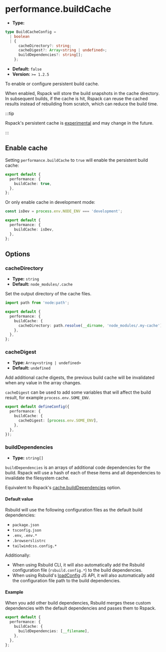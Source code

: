 # performance.buildCache

- **Type:**

```ts
type BuildCacheConfig =
  | boolean
  | {
      cacheDirectory?: string;
      cacheDigest?: Array<string | undefined>;
      buildDependencies?: string[];
    };
```

- **Default:** `false`
- **Version:** `>= 1.2.5`

To enable or configure persistent build cache.

When enabled, Rspack will store the build snapshots in the cache directory. In subsequent builds, if the cache is hit, Rspack can reuse the cached results instead of rebuilding from scratch, which can reduce the build time.

:::tip

Rspack's persistent cache is [experimental](https://rspack.dev/config/experiments#experimentscache) and may change in the future.

:::

## Enable cache

Setting `performance.buildCache` to `true` will enable the persistent build cache:

```ts title="rsbuild.config.ts"
export default {
  performance: {
    buildCache: true,
  },
};
```

Or only enable cache in development mode:

```ts title="rsbuild.config.ts"
const isDev = process.env.NODE_ENV === 'development';

export default {
  performance: {
    buildCache: isDev,
  },
};
```

## Options

### cacheDirectory

- **Type:** `string`
- **Default:** `node_modules/.cache`

Set the output directory of the cache files.

```ts title="rsbuild.config.ts"
import path from 'node:path';

export default {
  performance: {
    buildCache: {
      cacheDirectory: path.resolve(__dirname, 'node_modules/.my-cache'),
    },
  },
};
```

### cacheDigest

- **Type:** `Array<string | undefined>`
- **Default:** `undefined`

Add additional cache digests, the previous build cache will be invalidated when any value in the array changes.

`cacheDigest` can be used to add some variables that will affect the build result, for example `process.env.SOME_ENV`.

```ts title="rsbuild.config.ts"
export default defineConfig({
  performance: {
    buildCache: {
      cacheDigest: [process.env.SOME_ENV],
    },
  },
});
```

### buildDependencies

- **Type:** `string[]`

`buildDependencies` is an arrays of additional code dependencies for the build. Rspack will use a hash of each of these items and all dependencies to invalidate the filesystem cache.

Equivalent to Rspack's [cache.buildDependencies](https://rspack.dev/config/experiments#cachebuilddependencies) option.

#### Default value

Rsbuild will use the following configuration files as the default build dependencies:

- `package.json`
- `tsconfig.json`
- `.env`, `.env.*`
- `.browserslistrc`
- `tailwindcss.config.*`

Additionally:

- When using Rsbuild CLI, it will also automatically add the Rsbuild configuration file (`rsbuild.config.*`) to the build dependencies.
- When using Rsbuild's [loadConfig](/api/javascript-api/core#loadconfig) JS API, it will also automatically add the configuration file path to the build dependencies.

#### Example

When you add other build dependencies, Rsbuild merges these custom dependencies with the default dependencies and passes them to Rspack.

```ts title="rsbuild.config.ts"
export default {
  performance: {
    buildCache: {
      buildDependencies: [__filename],
    },
  },
};
```
